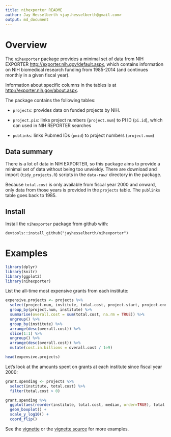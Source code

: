 ```yaml
---
title: nihexporter README
author: Jay Hesselberth <jay.hesselberth@gmail.com>
output: md_document
---
```


# Overview

The `nihexporter` package provides a minimal set of data from NIH EXPORTER
<http://exporter.nih.gov/default.aspx>, which contains information on NIH
biomedical research funding from 1985-2014 (and continues monthly in a given fiscal year).

Information about specific columns in the tables is at <http://exporter.nih.gov/about.aspx>.

The package contains the following tables:

* `projects`: provides data on funded projects by NIH.

* `project.pis`: links project numbers (`project.num`) to PI ID (`pi.id`), which can used in NIH REPORTER searches

* `publinks`: links Pubmed IDs (`pmid`) to project numbers (`project.num`)

## Data summary

There is a lot of data in NIH EXPORTER, so this package aims to provide a
minimal set of data without being too unwieldy. There are download and
import (`tidy_projects.R`) scripts in the `data-raw/` directory in the
package.

Because `total.cost` is only available from fiscal year 2000 and onward, only data from those years is provided in the `projects` table. The `publinks` table goes back to 1985.

## Install

Install the `nihexporter` package from github with:
  
```
devtools::install_github("jayhesselberth/nihexporter")
```

# Examples

```r
library(dplyr)
library(knitr)
library(ggplot2)
library(nihexporter)
```

List the all-time most expensive grants from each institute:

```r
expensive.projects <- projects %>%
  select(project.num, institute, total.cost, project.start, project.end) %>%
  group_by(project.num, institute) %>%
  summarise(overall.cost = sum(total.cost, na.rm = TRUE)) %>%
  ungroup() %>%
  group_by(institute) %>%
  arrange(desc(overall.cost)) %>%
  slice(1:1) %>%
  ungroup() %>%
  arrange(desc(overall.cost)) %>%
  mutate(cost.in.billions = overall.cost / 1e9)

head(expensive.projects)
```

Let's look at the amounts spent on grants at each institute since fiscal year 2000:

```r
grant.spending <- projects %>% 
  select(institute, total.cost) %>%
  filter(total.cost > 0)

grant.spending %>%
  ggplot(aes(reorder(institute, total.cost, median, order=TRUE), total.cost)) +
  geom_boxplot() +
  scale_y_log10() +
  coord_flip()
```

See the [vignette](http://rpubs.com/jayhesselberth/64386) or the [vignette source](vignettes/nihexporter.Rmd) for more examples.
